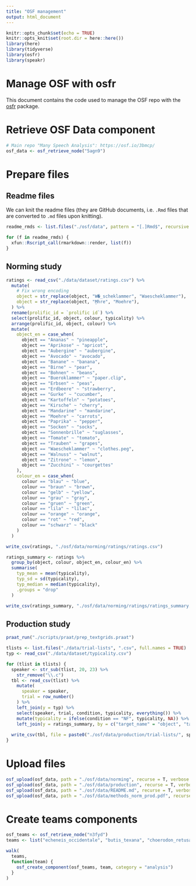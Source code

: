 ```yaml
---
title: "OSF management"
output: html_document
---
```


```r
knitr::opts_chunk$set(echo = TRUE)
knitr::opts_knit$set(root.dir = here::here())
library(here)
library(tidyverse)
library(osfr)
library(speakr)
```

# Manage OSF with osfr

This document contains the code used to manage the OSF repo with the [osfr](https://docs.ropensci.org/osfr/) package.

# Retrieve OSF Data component

```r
# Main repo "Many Speech Analysis": https://osf.io/3bmcp/
osf_data <- osf_retrieve_node("5agn9")
```

# Prepare files

## Readme files

We can knit the readme files (they are GitHub documents, i.e. `.Rmd` files that are converted to `.md` files upon knitting).

```r
readme_rmds <- list.files("./osf/data", pattern = "[.]Rmd$", recursive = T, full.names = T)

for (f in readme_rmds) {
  xfun::Rscript_call(rmarkdown::render, list(f))
}
```

## Norming study

```r
ratings <- read_csv("./data/dataset/ratings.csv") %>%
  mutate(
    # Fix wrong encoding
    object = str_replace(object, "W�_scheklammer", "Waescheklammer"),
    object = str_replace(object, "M̦hre", "Moehre"),
  ) %>%
  rename(prolific_id = `prolific id`) %>%
  select(prolific_id, object, colour, typicality) %>%
  arrange(prolific_id, object, colour) %>%
  mutate(
    object_en = case_when(
      object == "Ananas" ~ "pineapple",
      object == "Aprikose" ~ "apricot",
      object == "Aubergine" ~ "aubergine",
      object == "Avocado" ~ "avocado",
      object == "Banane" ~ "banana",
      object == "Birne" ~ "pear",
      object == "Bohnen" ~ "beans",
      object == "Bueroklammer" ~ "paper.clip",
      object == "Erbsen" ~ "peas",
      object == "Erdbeere" ~ "strawberry",
      object == "Gurke" ~ "cucumber",
      object == "Kartoffeln" ~ "potatoes",
      object == "Kirsche" ~ "cherry",
      object == "Mandarine" ~ "mandarine",
      object == "Moehre" ~ "carrots",
      object == "Paprika" ~ "pepper",
      object == "Socken" ~ "socks",
      object == "Sonnenbrille" ~ "suglasses",
      object == "Tomate" ~ "tomato",
      object == "Trauben" ~ "grapes",
      object == "Waescheklammer" ~ "clothes.peg",
      object == "Walnuss" ~ "walnut",
      object == "Zitrone" ~ "lemon",
      object == "Zucchini" ~ "courgettes"
    ),
    colour_en = case_when(
      colour == "blau" ~ "blue",
      colour == "braun" ~ "brown",
      colour == "gelb" ~ "yellow",
      colour == "grau" ~ "gray",
      colour == "gruen" ~ "green",
      colour == "lila" ~ "lilac",
      colour == "orange" ~ "orange",
      colour == "rot" ~ "red",
      colour == "schwarz" ~ "black"
    )
  )

write_csv(ratings, "./osf/data/norming/ratings/ratings.csv")

ratings_summary <- ratings %>%
  group_by(object, colour, object_en, colour_en) %>%
  summarise(
    typ_mean = mean(typicality),
    typ_sd = sd(typicality),
    typ_median = median(typicality),
    .groups = "drop"
  )

write_csv(ratings_summary, "./osf/data/norming/ratings/ratings_summary.csv")
```

## Production study

```r
praat_run("./scripts/praat/prep_textgrids.praat")
```

```r
tlists <- list.files("./data/trial-lists", ".csv", full.names = TRUE)
typ <- read_csv("./data/dataset/typicality.csv")

for (tlist in tlists) {
  speaker <- str_sub(tlist, 20, 23) %>%
    str_remove("\\.c")
  tbl <- read_csv(tlist) %>%
    mutate(
      speaker = speaker,
      trial = row_number()
    ) %>%
    left_join(y = typ) %>%
    select(speaker, trial, condition, typicality, everything()) %>%
    mutate(typicality = ifelse(condition == "NF", typicality, NA)) %>%
    left_join(y = ratings_summary, by = c("target_name" = "object", "target_colour" = "colour"))
  
  write_csv(tbl, file = paste0("./osf/data/production/trial-lists/", speaker, ".csv"))
}
```

# Upload files

```r
osf_upload(osf_data, path = "./osf/data/norming", recurse = T, verbose = T)
osf_upload(osf_data, path = "./osf/data/production", recurse = T, verbose = T)
osf_upload(osf_data, path = "./osf/data/README.md", recurse = T, verbose = T)
osf_upload(osf_data, path = "./osf/data/methods_norm_prod.pdf", recurse = T, verbose = T)
```

# Create teams components

```r
osf_teams <- osf_retrieve_node("n3fyd")
teams <- list("echeneis_occidentale", "butis_texana", "choerodon_retusa", "paralichthys_undulatus", "stygobromus_tyraica", "pseudechidna_nubiae", "hoplostethus_macrosteus", "gorgasia_eleutherus", "trachurus_riukiuensis", "berardius_roseicapilla", "petauroides_fistulator", "polymetme_brevirostrum", "epinephelus_aztecus", "eriphia_laterispinis", "varanus_eulophotes", "genyonemus_evotis", "saron_pictus", "kryptopterus_megistos", "dermatolepis_aculeatus", "ornithorhynchus_ruficapillus", "manupecten_pearcei", "swiftia_ruber", "neosilurus_omanensis", "hoplostethus_binoculata", "pseudodax_euryzona", "haematopus_fossor", "anthracoceros_coronata", "lasionycteris_altavela", "lycodes_bradfieldi", "gymnothorax_spinulosus", "trigonias_lachneri", "anomalocaris_ornata", "trapezia_cantonensis", "comanthina_maculatus", "plectorhinchus_virens", "arapaima_modularis", "naso_cassivellaunos", "opsanus_caryi", "linckia_nattereri", "pseudobalistes_placidus", "pervagor_adscensionis", "gnathosaurus_canadensis", "ctenosaura_limax", "cromileptes_saxatilis", "eosipterus_pytyopsittacus", "psittacula_scabriculus", "clione_dorsalis", "nestor_idahoensis", "sphyrna_ellioti", "chelonia_brummeri", "pseudopleuronectes_assasi", "aratinga_lugubris", "muriceopsis_polydactyla", "procambarus_maculosus", "procambarus_mahogoni", "ceratophrys_elephantotus", "callorhinchus_libratus", "seigisaurus_cristatus", "pervagor_meeki", "lepophidium_ochropus", "trachyphyllia_lappa", "aracana_bitatawa", "dunkleosteus_inscriptus", "auchenoglanis_capriscus", "aphaniotis_alcockii", "prionotus_herodias", "acanthopagrus_signatus", "orohippus_quadricornis", "alosa_atun", "priodontes_geoffroanus", "stenomylus_hemistiktos", "parabuthus_pusilla", "anolis_nebularia", "taenianotus_cassivellaunos", "camptosaurus_antennatus", "koskinonodon_porrasi", "acanthodoras_hoehnelii", "hoplolatilus_canus", "rhinopias_brevicarpalis", "echinus_pavoninus", "cataetyx_regius", "dorudon_fossor", "notopterus_ventricosus", "corystes_communis", "cardisoma_arabicum", "favia_longus", "sternoptyx_derasa", "peltocephalus_meleagris", "dicynodon_rubra", "stauroteuthis_newberryi", "chauliodus_melanopus", "sternarchorhynchus_thamnobates", "thrinaxodon_scomberoides", "dermochelys_glaucum", "monocirrhus_qilixaensis", "symphurus_altavela", "gorgasia_jamaicensis", "porcellana_ringens", "montipora_gigantea", "arctonyx_glaucum")

walk(
  teams,
  function(team) {
    osf_create_component(osf_teams, team, category = "analysis")
  }
)
```

